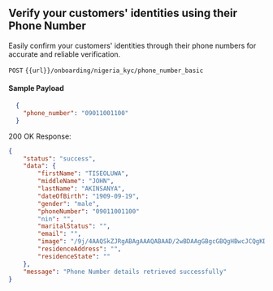 ## Verify your customers' identities using their Phone Number

Easily confirm your customers' identities through their phone numbers for accurate and reliable verification.


`POST` `{{url}}/onboarding/nigeria_kyc/phone_number_basic`


#### Sample Payload

```json
  {
    "phone_number": "09011001100"
  }
```


200 OK Response:

``` json
{
    "status": "success",
    "data": {
        "firstName": "TISEOLUWA",
        "middleName": "JOHN",
        "lastName": "AKINSANYA",
        "dateOfBirth": "1909-09-19",
        "gender": "male",
        "phoneNumber": "09011001100"
        "nin": "",
        "maritalStatus": "",
        "email": "",
        "image": "/9j/4AAQSkZJRgABAgAAAQABAAD/2wBDAAgGBgcGBQgHBwcJCQgKDBQNDAsLDBkSEw8UHRofHh0a\nHBwgJC4nICIsIxwcKDcpLDAxNHwAAK", # base-64
        "residenceAddress": "",
        "residenceState": ""
    },
    "message": "Phone Number details retrieved successfully"
}
```
